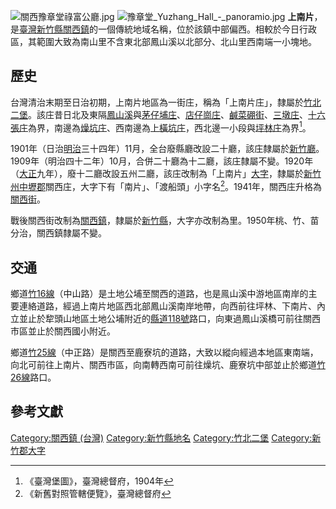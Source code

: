 {{noteTA　
|1 = zh-cn:庄; zh-hk:庄; zh-tw:庄;
}}
[[File:關西豫章堂祿富公廳.jpg|thumb]]
[[File:豫章堂_Yuzhang_Hall_-_panoramio.jpg|thumb]]
'''上南片'''，是[[臺灣|臺灣]][[新竹縣|新竹縣]][[關西鎮_(台灣)|關西鎮]]的一個傳統地域名稱，位於該鎮中部偏西。相較於今日行政區，其範圍大致為南山里不含東北部鳳山溪以北部分、北山里西南端一小塊地。

==歷史==
台灣清治末期至日治初期，上南片地區為一街庄，稱為「上南片庄」，隸屬於[[竹北二堡|竹北二堡]]。該庄昔日北及東隔[[鳳山溪|鳳山溪]]與[[茅仔埔庄|茅仔埔庄]]、[[店仔崗庄|店仔崗庄]]、[[鹹菜硼街|鹹菜硼街]]、[[三墩庄|三墩庄]]、[[十六張庄|十六張庄]]為界，南邊為[[燥坑庄|燥坑庄]]、西南邊為[[上橫坑庄|上橫坑庄]]，西北邊一小段與[[坪林_(新竹縣)|坪林庄]]為界<ref>《臺灣堡圖》，臺灣總督府，1904年</ref>。

1901年（日治[[明治|明治]]三十四年）11月，全台廢縣廳改設二十廳，該庄隸屬於[[新竹廳|新竹廳]]。1909年（明治四十二年）10月，合併二十廳為十二廳，該庄隸屬不變。1920年（[[大正|大正]]九年），廢十二廳改設五州二廳，該庄改制為「上南片」[[大字|大字]]，隸屬於[[新竹州|新竹州]][[中壢郡|中壢郡]]關西庄，大字下有「南片」、「渡船頭」小字名<ref>《新舊對照管轄便覽》，臺灣總督府</ref>。1941年，關西庄升格為[[關西街|關西街]]。

戰後關西街改制為[[關西鎮_(台灣)|關西鎮]]，隸屬於[[新竹縣|新竹縣]]，大字亦改制為里。1950年桃、竹、苗分治，關西鎮隸屬不變。

==交通==
鄉道[[竹16線|竹16線]]（中山路）是土地公埔至關西的道路，也是鳯山溪中游地區南岸的主要連絡道路，經過上南片地區西北部鳳山溪南岸地帶，向西前往坪林、下南片、內立並止於犂頭山地區土地公埔附近的[[縣道118號|縣道118號]]路口，向東過鳳山溪橋可前往關西市區並止於關西國小附近。

鄉道[[竹25線|竹25線]]（中正路）是關西至鹿寮坑的道路，大致以縱向經過本地區東南端，向北可前往上南片、關西市區，向南轉西南可前往燥坑、鹿寮坑中部並止於鄉道[[竹26線|竹26線]]路口。

==參考文獻==
{{reflist}}

{{新竹郡}}

[[Category:關西鎮_(台灣)|Category:關西鎮 (台灣)]]
[[Category:新竹縣地名|Category:新竹縣地名]]
[[Category:竹北二堡|Category:竹北二堡]]
[[Category:新竹郡大字|Category:新竹郡大字]]